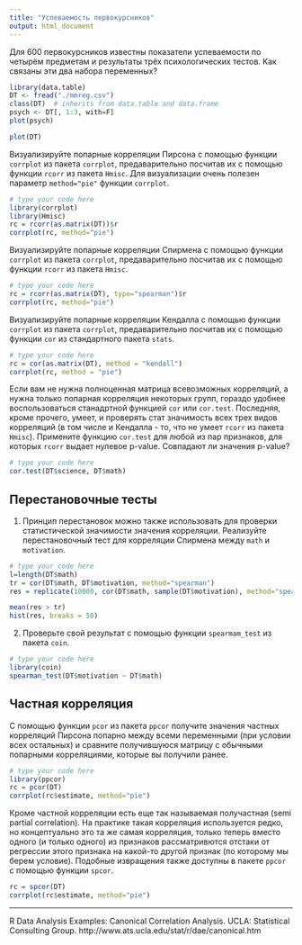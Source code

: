 ```yaml
---
title: "Успеваемость первокурсников"
output: html_document
---
```


Для 600 первокурсников известны показатели успеваемости по четырём предметам и результаты трёх психологических тестов. Как связаны эти два набора переменных?

```r
library(data.table)
DT <- fread("./mmreg.csv")
class(DT)  # inherits from data.table and data.frame
psych <- DT[, 1:3, with=F]
plot(psych)
```


```r
plot(DT)
```



Визуализируйте попарные корреляции Пирсона с помощью функции `corrplot` из пакета `corrplot`, предаварительно посчитав их с помощью функции `rcorr` из пакета `Hmisc`. Для визуализации очень полезен параметр `method="pie"` функции `corrplot`. 
```r
# type your code here
library(corrplot)
library(Hmisc)
rc = rcorr(as.matrix(DT))$r
corrplot(rc, method="pie")
```


Визуализируйте попарные корреляции Спирмена с помощью функции `corrplot` из пакета `corrplot`, предаварительно посчитав их с помощью функции `rcorr` из пакета `Hmisc`. 
```r
# type your code here
rc = rcorr(as.matrix(DT), type="spearman")$r
corrplot(rc, method="pie")
```


Визуализируйте попарные корреляции Кендалла с помощью функции `corrplot` из пакета `corrplot`, предаварительно посчитав их с помощью функции `cor` из стандартного пакета `stats`. 
```r
# type your code here
rc = cor(as.matrix(DT), method = "kendall")
corrplot(rc, method = "pie")
```


Если вам не нужна полноценная матрица всевозможных корреляций, а нужна только попарная корреляция некоторых групп, гораздо удобнее воспользоваться станадртной функцией `cor` или `cor.test`. Последняя, кроме прочего,  умеет, и проверять стат значимость всех трех видов корреляций (в том числе и  Кендалла - то, что не умеет `rcorr` из пакета `Hmisc`). Примените функцию `cor.test` для любой из пар признаков, для которых `rcorr` выдает нулевое p-value. Совпадают ли значения p-value? 
```r
# type your code here
cor.test(DT$science, DT$math)
```



## Перестановочные тесты 

1. Принцип перестановок можно также использовать для проверки статистической значимости значения корреляции. Реализуйте перестановочный тест для корреляции Спирмена между `math` и `motivation`.  
```r
# type your code here
l=length(DT$math)
tr = cor(DT$math, DT$motivation, method="spearman")
res = replicate(10000, cor(DT$math, sample(DT$motivation), method="spearman"))
```

```r
mean(res > tr)
hist(res, breaks = 50)
```

2. Проверьте свой результат с помощью функции `spearmam_test` из пакета `coin`. 

```r
# type your code here
library(coin)
spearman_test(DT$motivation ~ DT$math)
```



## Частная корреляция

С помощью функции `pcor`  из пакета `ppcor`  получите значения частных корреляций Пирсона попарно между всеми переменными (при условии всех остальных) и сравните получившуюся матрицу с обычными попарными корреляциями, которые вы получили ранее.  
```r
# type your code here
library(ppcor)
rc = pcor(DT)
corrplot(rc$estimate, method="pie")
```

Кроме частной корреляции есть еще так называемая получастная (semi partial correlation).
На практике такая корреляция используется редко, но концептуально это та же самая корреляция, только теперь вместо одного  (и только одного) из признаков рассматривются отстаки от регрессии этого признака на какой-то другой признак (по которому мы берем условие). Подобные извращения также доступны в пакете `ppcor` с помощью функции `spcor`. 

```r
rc = spcor(DT)
corrplot(rc$estimate, method="pie")
```


******************
R Data Analysis Examples: Canonical Correlation Analysis. UCLA: Statistical Consulting Group. 
http://www.ats.ucla.edu/stat/r/dae/canonical.htm
